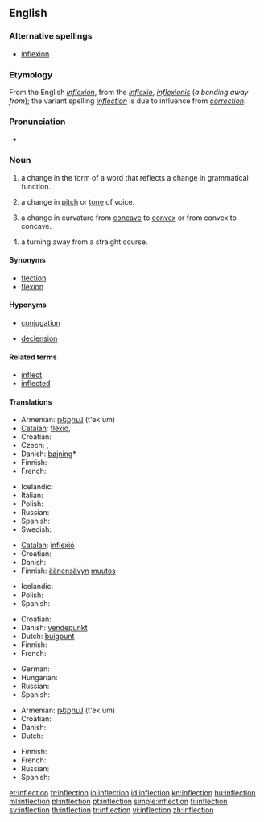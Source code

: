 {{selfref|For inflection templates, see [[Wiktionary:Inflection templates]].}}
==English==
{{wikipedia}}

===Alternative spellings===
* [[inflexion]]

===Etymology===
From the English ''[[inflexion]]'', from the {{etyl|la}} ''[[inflexio]]'', ''[[inflexionis]]'' (''a bending away from''); the variant spelling ''[[inflection]]'' is due to influence from ''[[correction]]''.

===Pronunciation===
* {{audio|en-us-inflection.ogg|Audio (US)}}

===Noun===
{{en-noun|s|-}}

# {{grammar}} a change in the form of a word that reflects a change in grammatical function.
# a change in [[pitch]] or [[tone]] of voice.
# {{context|math}} a change in curvature from [[concave]] to [[convex]] or from convex to concave.
# a turning away from a straight course.

====Synonyms====
* [[flection]]
* [[flexion]]

====Hyponyms====
* {{sense|grammar}} [[conjugation]]
* {{sense|grammar}} [[declension]]

====Related terms====
* [[inflect]]
* [[inflected]]

====Translations====
{{trans-top|change in the form of a word that reflects a change in grammatical function}}
* Armenian: [[թեքում]] (t'ek'um)
* [[Catalan]]: [[flexió]], {{f}}
* Croatian: {{t-|hr|fleksija|f}}
* Czech: {{t-|cs|flexe|f}}, {{t-|cs|ohýbání|n}}
* Danish: [[bøjning]]*
* Finnish: {{t-|fi|taivutus}}
* French: {{t+|fr|inflexion}}
{{trans-mid}}
* Icelandic: {{t-|is|beyging|f}}
* Italian: {{t-|it|desinenza|f}}
* Polish: {{t+|pl|odmiana|f}}
* Russian: {{t+|ru|склонение|n|tr=sklon'énije}}
* Spanish: {{t+|es|flexión|f}}
* Swedish: {{t|sv|böjning}}
{{trans-bottom}}

{{trans-top|change in pitch or tone of voice}}
* [[Catalan]]: [[inflexió]] {{f}}
* Croatian: {{t-|hr|infleksija|f}}
* Danish: {{t-|da|modulation}}
* Finnish: [[äänensävy|äänensävyn]] [[muutos]]
{{trans-mid}}
* Icelandic: {{t-|is|raddblær|m}}
* Polish: {{t|pl|modulacja|f}}
* Spanish: {{t-|es|inflexión|f}}
{{trans-bottom}}

{{trans-top|change in curvature from concave to convex or from convex to concave}}
* Croatian: {{t-|hr|infleksija|f}}
* Danish: [[vendepunkt]]
* Dutch: [[buigpunt]] {{n}}
* Finnish: {{t-|fi|käännepiste}}
* French: {{t-|fr|point d'inflexion}}
{{trans-mid}}
* German: {{t+|de|Wendepunkt|m}}
* Hungarian: {{t|hu|inflexió}}
* Russian: {{t+|ru|перегиб|n|tr=p'er'egíb}}
* Spanish: {{t-|es|punto de inflexión}}
{{trans-bottom}}

{{trans-top|turning away from a straight course}}
* Armenian: [[թեքում]] (t'ek'um)
* Croatian: {{t-|hr|otklon|m}}
* Danish: {{t-|da|afvigelse}}
* Dutch: {{t+|nl|bocht}}
{{trans-mid}}
* Finnish: {{t-|fi|suunnanmuutos}}
* French: {{t+|fr|inflexion}}
* Russian: {{t+|ru|отклонение|n|tr=otklon'énije}}
* Spanish: {{t-|es|inflexión}}
{{trans-bottom}}

[[et:inflection]]
[[fr:inflection]]
[[io:inflection]]
[[id:inflection]]
[[kn:inflection]]
[[hu:inflection]]
[[ml:inflection]]
[[pl:inflection]]
[[pt:inflection]]
[[simple:inflection]]
[[fi:inflection]]
[[sv:inflection]]
[[th:inflection]]
[[tr:inflection]]
[[vi:inflection]]
[[zh:inflection]]